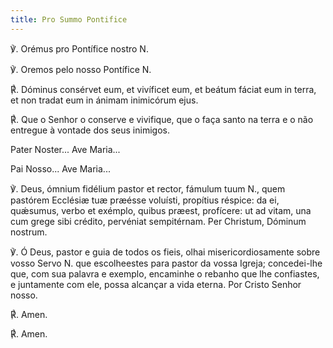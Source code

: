 ```yaml
---
title: Pro Summo Pontifice
---
```


<div class="side-by-side not-content">

℣. Orémus pro Pontífice nostro N.

℣. Oremos pelo nosso Pontífice N.

<span class="text-red-500">℟. </span> Dóminus consérvet eum, et vivíficet eum, et
beátum fáciat eum in terra, et non tradat eum in ánimam inimicórum ejus.

<span class="text-red-500">℟. </span> Que o Senhor o conserve e vivifique, que o
faça santo na terra e o não entregue à vontade dos seus inimigos.

Pater Noster... Ave Maria...

Pai Nosso... Ave Maria...

<span class="text-red-500">℣. </span>Deus, ómnium fidélium pastor et rector,
fámulum tuum N., quem pastórem Ecclésiæ tuæ præésse voluísti, propítius réspice:
da ei, quǽsumus, verbo et exémplo, quibus præest, profícere: ut ad vitam, una
cum grege sibi crédito, pervéniat sempitérnam. Per Christum, Dóminum nostrum.

<span class="text-red-500">℣. </span>Ó Deus, pastor e guia de todos os fieis,
olhai misericordiosamente sobre vosso Servo N. que escolheestes para pastor da
vossa Igreja; concedei-lhe que, com sua palavra e exemplo, encaminhe o rebanho
que lhe confiastes, e juntamente com ele, possa alcançar a vida eterna. Por
Cristo Senhor nosso.

<span class="text-red-500">℟. </span>Amen.

<span class="text-red-500">℟. </span>Amen.

</div>
